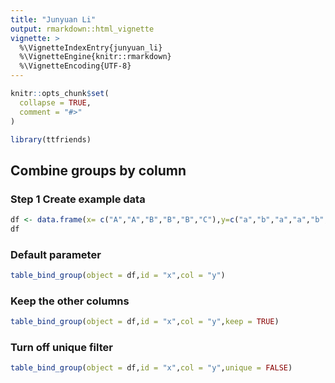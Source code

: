 ```yaml
---
title: "Junyuan Li"
output: rmarkdown::html_vignette
vignette: >
  %\VignetteIndexEntry{junyuan_li}
  %\VignetteEngine{knitr::rmarkdown}
  %\VignetteEncoding{UTF-8}
---
```


```r
knitr::opts_chunk$set(
  collapse = TRUE,
  comment = "#>"
)
```

```r
library(ttfriends)
```

## Combine groups by column
### Step 1 Create example data
```r
df <- data.frame(x= c("A","A","B","B","B","C"),y=c("a","b","a","a","b","a"),z=1:6)
df
```
### Default parameter
```r
table_bind_group(object = df,id = "x",col = "y")
```
### Keep the other columns
```r
table_bind_group(object = df,id = "x",col = "y",keep = TRUE)
```
### Turn off unique filter 
```r
table_bind_group(object = df,id = "x",col = "y",unique = FALSE)
```


